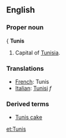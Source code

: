 ==English==

===Proper noun===
{{{wikipedia}}
'''Tunis'''
# Capital of [[Tunisia]].

===Translations===

*[[French]]: Tunis
*[[Italian]]: [[Tunisi]] ''f''

===Derived terms===
*[[Tunis cake]]

[[et:Tunis]]